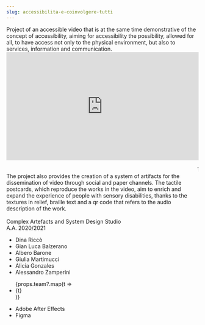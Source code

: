 ```yaml
---
slug: accessibilita-e-coinvolgere-tutti
---
```



<Description description={props.description}>
    Project of an accessible video that is at the same time demonstrative of the concept of accessibility, aiming for
    accessibility the possibility, allowed for all, to have access not only to the physical environment, but also to
    services, information and communication.
</Description>

<div style="padding-top:56.25%;position:relative;" className={"px"}>
    <iframe
        src="https://player.vimeo.com/video/565636809?h=c5284ae693&amp;badge=0&amp;autopause=0&amp;player_id=0&amp;app_id=58479"
        frameborder="0" allow="autoplay; fullscreen; picture-in-picture" allowfullscreen
        style="position:absolute;top:0;left:0;width:100%;height:100%;"
        title="Accessibilit&amp;agrave; &amp;egrave;... coinvolgere tutti. Un&amp;#039;esperienza al museo."></iframe>
</div><script src="https://player.vimeo.com/api/player.js"></script>


<Grid two padding>
    <Image image={props.images('storyboard_3.png')}/>
    <Image image={props.images('storyboard_1.png')}/>
    <Image image={props.images('storyboard_2.png')}/>
    <Image image={props.images('storyboard_4.png')}/>
</Grid>

<div className={"-mx-8 py-32"}>
    <Marquee>
        Tactile postcards
    </Marquee>
</div>

<TextBox>
    The project also provides the creation of a system of artifacts for the dissemination of video through social and
    paper channels. The tactile postcards, which reproduce the works in the video, aim to enrich and expand the
    experience of people
    with sensory disabilities, thanks to the textures in relief, braille text and a qr code that refers to the audio
    description of the work.
</TextBox>

<Grid two padding>
    <div className="aspect-h-5 aspect-w-4">
        <Image image={props.images('instagram.jpg')} className={"w-full h-full object-cover"}/>
    </div>
    <div className={"grid grid-rows-min gap-16"}>
        <Image image={props.images('dettaglio_6.jpg')}/>
        <Image image={props.images('ambientata_1.jpg')}/>
    </div>
</Grid>



<TextBox>
    <Tag title={"Course"}>
        Complex Artefacts and System Design Studio
        <br/>
        A.A. 2020/2021
    </Tag>
    <Tag title={"Faculty"}>
        <ul>
            <li>Dina Riccò</li>
            <li>Gian Luca Balzerano</li>
            <li>Albero Barone</li>
            <li>Giulia Martimucci</li>
            <li>Alicia Gonzales</li>
            <li>Alessandro Zamperini</li>
        </ul>
    </Tag>
    <Tag title={"Project team"}>
        <ul>
            {props.team?.map(t => <li key={t}>{t}</li>)}
        </ul>
    </Tag>
    <Tag title={"Tools and technology"}>
        <ul>
            <li>Adobe After Effects</li>
            <li>Figma</li>
        </ul>
    </Tag>
</TextBox>
